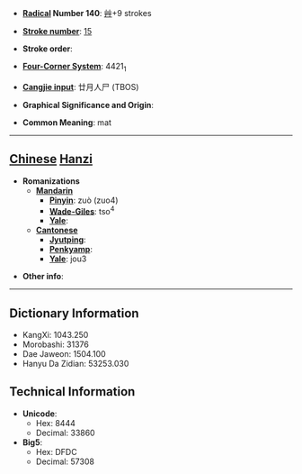 * '''[[Wiktionary:Chinese radical index| Radical]] Number 140''': [[Wiktionary:Chinese radical index 艸|艸]]+9 strokes

* '''[[Wiktionary:Chinese total strokes index|Stroke number]]''': [[Wiktionary:Chinese total strokes index 15|15]]

* '''Stroke order''': 

* '''[[Wiktionary:Chinese four corner index|Four-Corner System]]''': 4421<sub>1</sub>

* '''[[Wiktionary:Chinese Cangjie index|Cangjie input]]''': 廿月人尸 (TBOS)

* '''Graphical Significance and Origin''': 

* '''Common Meaning''': mat

----

== [[Chinese]] [[Hanzi]] ==

* '''Romanizations'''
** '''[[Mandarin]]'''
*** '''[[Pinyin]]''': zuò (zuo4)
*** '''[[Wade-Giles]]''': tso<sup>4</sup>
*** '''[[Yale]]''': 
** '''[[Cantonese]]'''
*** '''[[Jyutping]]''':
*** '''[[Penkyamp]]''': 
*** '''[[Yale]]''': jou3

* '''Other info''': 

----

== Dictionary Information ==

* KangXi: 1043.250
* Morobashi: 31376
* Dae Jaweon: 1504.100
* Hanyu Da Zidian: 53253.030

== Technical Information ==

* '''Unicode''':
** Hex: 8444
** Decimal: 33860
* '''Big5''':
** Hex: DFDC
** Decimal: 57308